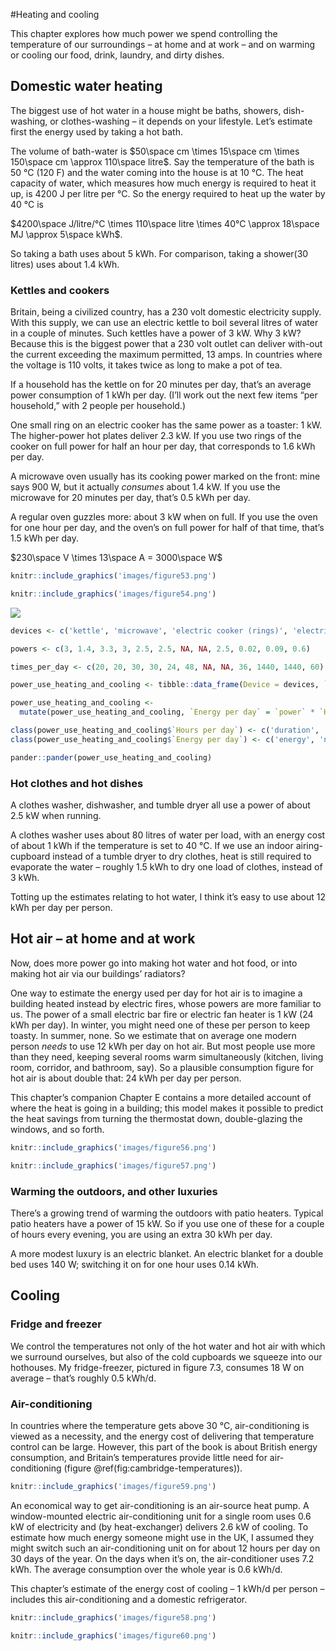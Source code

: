 #Heating and cooling

This chapter explores how much power we spend controlling the
temperature of our surroundings – at home and at work – and on warming
or cooling our food, drink, laundry, and dirty dishes.

Domestic water heating
----------------------

The biggest use of hot water in a house might be baths, showers,
dish-washing, or clothes-washing – it depends on your lifestyle. Let's
estimate first the energy used by taking a hot bath.

The volume of bath-water is $50\space cm \times 15\space cm \times 150\space cm \approx 110\space litre$. Say the
temperature of the bath is 50 °C (120 F) and the water coming into
the house is at 10 °C. The heat capacity of water, which measures how
much energy is required to heat it up, is 4200 J per litre per °C. So the
energy required to heat up the water by 40 °C is

$4200\space J/litre/°C \times 110\space litre \times 40°C \approx 18\space MJ \approx 5\space kWh$.

So taking a bath uses about 5 kWh. For comparison, taking a shower(30
litres) uses about 1.4 kWh.

### Kettles and cookers

Britain, being a civilized country, has a 230 volt domestic electricity
supply. With this supply, we can use an electric kettle to boil several
litres of water in a couple of minutes. Such kettles have a power of 3
kW. Why 3 kW? Because this is the biggest power that a 230 volt outlet
can deliver with-out the current exceeding the maximum permitted, 13
amps. In countries where the voltage is 110 volts, it takes twice as long
to make a pot of tea.

If a household has the kettle on for 20 minutes per day, that's an
average power consumption of 1 kWh per day. (I'll work out the next few
items "per household," with 2 people per household.)

One small ring on an electric cooker has the same power as a toaster: 1
kW. The higher-power hot plates deliver 2.3 kW. If you use two rings of
the cooker on full power for half an hour per day, that corresponds
to 1.6 kWh per day.

A microwave oven usually has its cooking power marked on the front: mine
says 900 W, but it actually *consumes* about 1.4 kW. If you use
the microwave for 20 minutes per day, that's 0.5 kWh per day.

A regular oven guzzles more: about 3 kW when on full. If you use the oven
for one hour per day, and the oven's on full power for half of that time,
that's 1.5 kWh per day.

$230\space V \times 13\space A = 3000\space W$

```r
knitr::include_graphics('images/figure53.png')
```


```r
knitr::include_graphics('images/figure54.png')
```

![](images/figure55.png)

```r
devices <- c('kettle', 'microwave', 'electric cooker (rings)', 'electric oven', 'washing machine', 'tumble dryer', 'airing-cupboard drying', 'washing-line drying', 'dishwasher', 'refrigerator', 'freezer', 'air-conditioning')

powers <- c(3, 1.4, 3.3, 3, 2.5, 2.5, NA, NA, 2.5, 0.02, 0.09, 0.6)

times_per_day <- c(20, 20, 30, 30, 24, 48, NA, NA, 36, 1440, 1440, 60)

power_use_heating_and_cooling <- tibble::data_frame(Device = devices, `power` = powers, `Hours per day` = times_per_day / 60)

power_use_heating_and_cooling <-
  mutate(power_use_heating_and_cooling, `Energy per day` = `power` * `Hours per day`)

class(power_use_heating_and_cooling$`Hours per day`) <- c('duration', 'numeric')
class(power_use_heating_and_cooling$`Energy per day`) <- c('energy', 'numeric')

pander::pander(power_use_heating_and_cooling)
```

### Hot clothes and hot dishes

A clothes washer, dishwasher, and tumble dryer all use a power of
about 2.5 kW when running.

A clothes washer uses about 80 litres of water per load, with an
energy cost of about 1 kWh if the temperature is set to 40 °C. If we use
an indoor airing-cupboard instead of a tumble dryer to dry clothes, heat
is still required to evaporate the water – roughly 1.5 kWh to dry one
load of clothes, instead of 3 kWh.

Totting up the estimates relating to hot water, I think it's easy to
use about 12 kWh per day per person.

Hot air – at home and at work
-----------------------------

Now, does more power go into making hot water and hot food, or
into making hot air via our buildings' radiators?

One way to estimate the energy used per day for hot air is to imagine a
building heated instead by electric fires, whose powers are more
familiar to us. The power of a small electric bar fire or electric fan
heater is 1 kW (24 kWh per day). In winter, you might need one of these
per person to keep toasty. In summer, none. So we estimate that on
average one modern person *needs* to use 12 kWh per day on hot air. But
most people use more than they need, keeping several rooms warm
simultaneously (kitchen, living room, corridor, and bathroom, say). So a
plausible consumption figure for hot air is about double that: 24 kWh per
day per person.

This chapter's companion Chapter E contains a more detailed account of
where the heat is going in a building; this model makes it possible to
predict the heat savings from turning the thermostat down,
double-glazing the windows, and so forth.

```r
knitr::include_graphics('images/figure56.png')
```

```r
knitr::include_graphics('images/figure57.png')
```


### Warming the outdoors, and other luxuries

There's a growing trend of warming the outdoors with patio heaters. Typical
patio heaters have a power of 15 kW. So if you use one of these for
a couple of hours every evening, you are using an extra 30 kWh per day.

A more modest luxury is an electric blanket. An electric blanket for
a double bed uses 140 W; switching it on for one hour uses 0.14 kWh.

Cooling
-------

### Fridge and freezer

We control the temperatures not only of the hot water and hot air
with which we surround ourselves, but also of the cold cupboards we
squeeze into our hothouses. My fridge-freezer, pictured in figure 7.3,
consumes 18 W on average – that's roughly 0.5 kWh/d.

### Air-conditioning

In countries where the temperature gets above 30 °C, air-conditioning
is viewed as a necessity, and the energy cost of delivering that
temperature control can be large. However, this part of the book is about
British energy consumption, and Britain's temperatures provide little
need for air-conditioning (figure \@ref(fig:cambridge-temperatures)).

```r
knitr::include_graphics('images/figure59.png')
```

An economical way to get air-conditioning is an air-source heat pump. A
window-mounted electric air-conditioning unit for a single room uses 0.6
kW of electricity and (by heat-exchanger) delivers 2.6 kW of cooling.
To estimate how much energy someone might use in the UK, I assumed
they might switch such an air-conditioning unit on for about 12 hours per
day on 30 days of the year. On the days when it's on, the air-conditioner
uses 7.2 kWh. The average consumption over the whole year is 0.6 kWh/d.

This chapter's estimate of the energy cost of cooling – 1 kWh/d
per person – includes this air-conditioning and a domestic refrigerator.


```r
knitr::include_graphics('images/figure58.png')
```

```r
knitr::include_graphics('images/figure60.png')
```

